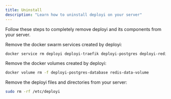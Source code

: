 ```yaml
---
title: Uninstall
description: "Learn how to uninstall deployi on your server"
---
```



Follow these steps to completely remove deployi and its components from your server.

<Steps>
<Step>
Remove the docker swarm services created by deployi:

   ```bash
   docker service rm deployi deployi-traefik deployi-postgres deployi-redis
   ```
 
</Step>
 
<Step>
 
Remove the docker volumes created by deployi:

   ```bash
   docker volume rm -f deployi-postgres-database redis-data-volume
   ```
 
</Step>
 
<Step>

Remove the deployi files and directories from your server:

   ```bash
   sudo rm -rf /etc/deployi
   ```
 
</Step>
</Steps>